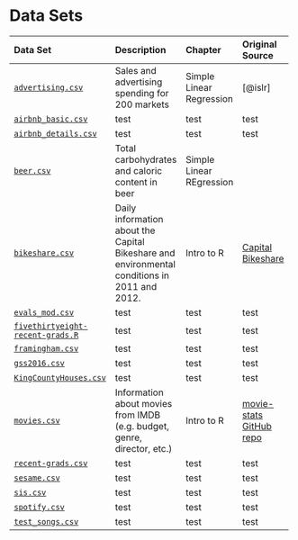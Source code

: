 # Data Sets {#datasets}

<style>
table{
    display:table;
    width:50%;
}
</style>

| Data Set 	| Description 	| Chapter 	| Original Source 	|
|:----------	|:-------------	|:---------	|:-----------------	|
| [`advertising.csv`](https://raw.githubusercontent.com/matackett/intro-regression/master/data/advertising.csv)    	| Sales and advertising spending for 200 markets   	| Simple Linear Regression  	| [@islr]        	|
| [`airbnb_basic.csv`](https://raw.githubusercontent.com/matackett/intro-regression/master/data/airbnb_basic.csv)     	|     test    	| test    	| test            	|
| [`airbnb_details.csv`](https://raw.githubusercontent.com/matackett/intro-regression/master/data/airbnb_details.csv)     	|     test    	| test    	| test            	|
| [`beer.csv`](https://raw.githubusercontent.com/matackett/intro-regression/master/data/beer.csv)  	| Total carbohydrates and caloric content in beer	| Simple Linear REgression |       	|
| [`bikeshare.csv`](https://raw.githubusercontent.com/matackett/intro-regression/master/data/bikeshare.csv)|  Daily information about the Capital Bikeshare and environmental conditions in 2011 and 2012. |Intro to R| [Capital Bikeshare](https://www.capitalbikeshare.com/)       	|
|  [`evals_mod.csv`](https://raw.githubusercontent.com/matackett/intro-regression/master/data/evals-mod.csv)    	|     test    	| test    	| test            	|
| [`fivethirtyeight-recent-grads.R`](https://raw.githubusercontent.com/matackett/intro-regression/master/data/fivethirtyeight-recent-grads.R)     	|     test    	| test    	| test            	|
| [`framingham.csv`](https://raw.githubusercontent.com/matackett/intro-regression/master/data/framingham.csv)     	|     test    	| test    	| test            	|
| [`gss2016.csv`](https://raw.githubusercontent.com/matackett/intro-regression/master/data/gss2016.csv)    	|     test    	| test    	| test            	|
| [`KingCountyHouses.csv`](https://raw.githubusercontent.com/matackett/intro-regression/master/data/KingCountyHouses.csv)     	|     test    	| test    	| test            	|
| [`movies.csv`](https://raw.githubusercontent.com/danielgrijalva/movie-stats/master/movies.csv)     	|     Information about movies from IMDB (e.g. budget, genre, director, etc.)   	| Intro to R  	| [movie-stats GitHub repo](https://github.com/danielgrijalva/movie-stats)|
| [`recent-grads.csv`](https://raw.githubusercontent.com/matackett/intro-regression/master/data/recent-grads.csv)     	|     test    	| test    	| test            	|
| [`sesame.csv`](https://raw.githubusercontent.com/matackett/intro-regression/master/data/sesame.csv)     	|     test    	| test    	| test            	|
| [`sis.csv`](https://raw.githubusercontent.com/matackett/intro-regression/master/data/sis.csv)     	|     test    	| test    	| test            	|
| [`spotify.csv`](https://raw.githubusercontent.com/matackett/intro-regression/master/data/spotify.csv)     	|     test    	| test    	| test            	|
| [`test_songs.csv`](https://raw.githubusercontent.com/matackett/intro-regression/master/data/test_songs.csv)     	|     test    	| test    	| test            	|